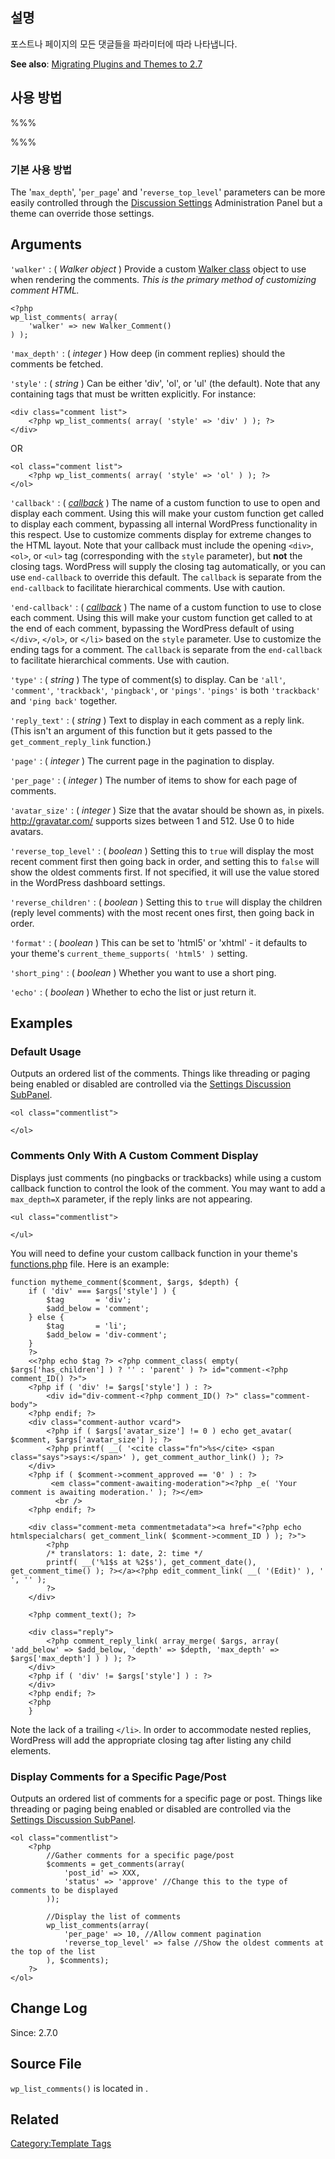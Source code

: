 {{Languages|
{{en|Template Tags/wp_list_comments}}
{{ja|テンプレートタグ/wp_list_comments}}
{{ko|Function Reference/wp_list_comments}}
}}

== 설명 ==

포스트나 페이지의 모든 댓글들을 파라미터에 따라 나타냅니다.

'''See also''': [[Migrating Plugins and Themes to 2.7]]

== 사용 방법 ==

%%% <?php wp_list_comments( $args, $comments ); ?> %%%

=== <b>기본 사용 방법</b> ===
{{Parameter|$args|array|The options for the function.|optional|
<pre>
<?php $args = array(
	'walker'            => null,
	'max_depth'         => '',
	'style'             => 'ul',
	'callback'          => null,
	'end-callback'      => null,
	'type'              => 'all',
	'reply_text'        => 'Reply',
	'page'              => '',
	'per_page'          => '',
	'avatar_size'       => 32,
	'reverse_top_level' => null,
	'reverse_children'  => '',
	'format'            => 'html5', // or 'xhtml' if no 'HTML5' theme support
	'short_ping'        => false,   // @since 3.6
        'echo'              => true     // boolean, default is true
); ?>
</pre>}}

The '<tt>max_depth</tt>', '<tt>per_page</tt>' and '<tt>reverse_top_level</tt>' parameters can be more easily controlled through the [[Settings_Discussion_SubPanel | Discussion Settings]] Administration Panel but a theme can override those settings.

{{Parameter|$comments|array|Array obtained by [[get_comments]] query.|optional|The default return of [[get_comments]].}}

== Arguments ==


; <tt>'walker'</tt> : ( ''Walker object'' )  Provide a custom [[Class_Reference/Walker|Walker class]] object to use when rendering the comments. ''This is the primary method of customizing comment HTML.''

<pre>
<?php
wp_list_comments( array(
    'walker' => new Walker_Comment()
) );
</pre>

; <tt>'max_depth'</tt> : ( ''integer'' ) How deep (in comment replies) should the comments be fetched.

; <tt>'style'</tt> : ( ''string'' ) Can be either 'div', 'ol', or 'ul' (the default). Note that any containing tags that must be written explicitly. For instance: 

<pre><div class="comment list">
    <?php wp_list_comments( array( 'style' => 'div' ) ); ?>
</div></pre>

OR

<pre><ol class="comment list">
    <?php wp_list_comments( array( 'style' => 'ol' ) ); ?>
</ol></pre>

; <tt>'callback'</tt> : ( ''[http://www.php.net/manual/en/language.types.callable.php callback]'' ) The name of a custom function to use to open and display each comment. Using this will make your custom function get called to display each comment, bypassing all internal WordPress functionality in this respect. Use to customize comments display for extreme changes to the HTML layout. Note that your callback must include the opening <code>&lt;div&gt;</code>, <code>&lt;ol&gt;</code>, or <code>&lt;ul&gt;</code> tag (corresponding with the <tt>style</tt> parameter), but '''not''' the closing tags. WordPress will supply the closing tag automatically, or you can use <tt>end-callback</tt> to override this default. The <tt>callback</tt> is separate from the <tt>end-callback</tt> to facilitate hierarchical comments. Use with caution.

; <tt>'end-callback'</tt> : ( ''[http://www.php.net/manual/en/language.types.callable.php callback]'' ) The name of a custom function to use to close each comment. Using this will make your custom function get called to at the end of each comment, bypassing the WordPress default of using <code>&lt;/div&gt;</code>, <code>&lt;/ol&gt;</code>, or <code>&lt;/li&gt;</code> based on the <tt>style</tt> parameter. Use to customize the ending tags for a comment. The <tt>callback</tt> is separate from the <tt>end-callback</tt> to facilitate hierarchical comments. Use with caution.

; <tt>'type'</tt> : ( ''string'' ) The type of comment(s) to display. Can be <code>'all'</code>, <code>'comment'</code>, <code>'trackback'</code>, <code>'pingback'</code>, or <code>'pings'</code>. <code>'pings'</code> is both <code>'trackback'</code> and <code>'ping back'</code> together.

; <tt>'reply_text'</tt> : ( ''string'' ) Text to display in each comment as a reply link. (This isn't an argument of this function but it gets passed to the <code>get_comment_reply_link</code> function.)

; <tt>'page'</tt> : ( ''integer'' ) The current page in the pagination to display.

; <tt>'per_page'</tt> : ( ''integer'' ) The number of items to show for each page of comments.

; <tt>'avatar_size'</tt> : ( ''integer'' ) Size that the avatar should be shown as, in pixels. http://gravatar.com/ supports sizes between 1 and 512. Use 0 to hide avatars.

; <tt>'reverse_top_level'</tt> : ( ''boolean'' )  Setting this to <code>true</code> will display the most recent comment first then going back in order, and setting this to <code>false</code> will show the oldest comments first. If not specified, it will use the value stored in the WordPress dashboard settings.

; <tt>'reverse_children'</tt> : ( ''boolean'' ) Setting this to <code>true</code> will display the children (reply level comments) with the most recent ones first, then going back in order.

; <tt>'format'</tt> : ( ''boolean'' ) This can be set to 'html5' or 'xhtml' - it defaults to your theme's <code>current_theme_supports( 'html5' )</code> setting.

; <tt>'short_ping'</tt> : ( ''boolean'' ) Whether you want to use a short ping.

; <tt>'echo'</tt> : ( ''boolean'' ) Whether to echo the list or just return it.

== Examples ==

===Default Usage===

Outputs an ordered list of the comments. Things like threading or paging being enabled or disabled are controlled via the [[Settings Discussion SubPanel]].

 &lt;ol class="commentlist"&gt;
 <?php wp_list_comments(); ?>
 &lt;/ol&gt;

===Comments Only With A Custom Comment Display===

Displays just comments (no pingbacks or trackbacks) while using a custom callback function to control the look of the comment.  You may want to add a <tt>max_depth=X</tt> parameter, if the reply links are not appearing.

 &lt;ul class="commentlist"&gt;
 <?php wp_list_comments( 'type=comment&callback=mytheme_comment' ); ?>
 &lt;/ul&gt;

You will need to define your custom callback function in your theme's [[Theme_Development#Functions_File|functions.php]] file. Here is an example:
<pre>
function mytheme_comment($comment, $args, $depth) {
    if ( 'div' === $args['style'] ) {
        $tag       = 'div';
        $add_below = 'comment';
    } else {
        $tag       = 'li';
        $add_below = 'div-comment';
    }
    ?>
    <<?php echo $tag ?> <?php comment_class( empty( $args['has_children'] ) ? '' : 'parent' ) ?> id="comment-<?php comment_ID() ?>">
    <?php if ( 'div' != $args['style'] ) : ?>
        <div id="div-comment-<?php comment_ID() ?>" class="comment-body">
    <?php endif; ?>
    <div class="comment-author vcard">
        <?php if ( $args['avatar_size'] != 0 ) echo get_avatar( $comment, $args['avatar_size'] ); ?>
        <?php printf( __( '<cite class="fn">%s</cite> <span class="says">says:</span>' ), get_comment_author_link() ); ?>
    </div>
    <?php if ( $comment->comment_approved == '0' ) : ?>
         <em class="comment-awaiting-moderation"><?php _e( 'Your comment is awaiting moderation.' ); ?></em>
          <br />
    <?php endif; ?>

    <div class="comment-meta commentmetadata"><a href="<?php echo htmlspecialchars( get_comment_link( $comment->comment_ID ) ); ?>">
        <?php
        /* translators: 1: date, 2: time */
        printf( __('%1$s at %2$s'), get_comment_date(),  get_comment_time() ); ?></a><?php edit_comment_link( __( '(Edit)' ), '  ', '' );
        ?>
    </div>

    <?php comment_text(); ?>

    <div class="reply">
        <?php comment_reply_link( array_merge( $args, array( 'add_below' => $add_below, 'depth' => $depth, 'max_depth' => $args['max_depth'] ) ) ); ?>
    </div>
    <?php if ( 'div' != $args['style'] ) : ?>
    </div>
    <?php endif; ?>
    <?php
    }
</pre>

Note the lack of a trailing <code>&lt;/li&gt;</code>. In order to accommodate nested replies, WordPress will add the appropriate closing tag after listing any child elements.

===Display Comments for a Specific Page/Post===

Outputs an ordered list of comments for a specific page or post. Things like threading or paging being enabled or disabled are controlled via the [[Settings Discussion SubPanel]].

<pre>
<ol class="commentlist">
	<?php
		//Gather comments for a specific page/post 
		$comments = get_comments(array(
			'post_id' => XXX,
			'status' => 'approve' //Change this to the type of comments to be displayed
		));

		//Display the list of comments
		wp_list_comments(array(
			'per_page' => 10, //Allow comment pagination
			'reverse_top_level' => false //Show the oldest comments at the top of the list
		), $comments);
	?>
</ol>
</pre>

== Change Log ==

Since: 2.7.0

== Source File ==

<tt>wp_list_comments()</tt> is located in {{Trac|wp-includes/comment-template.php|tags/{{CurrentVersion}}|1880}}.

== Related ==
{{Tag Comments Tags}}

{{Lists Tags}}

{{Tag Footer}}

[[Category:Template Tags]]